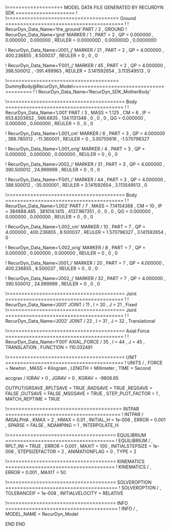 !=================== MODEL DATA FILE GENERATED BY RECURDYN SDK ====================
!
!====================================== Ground ========================================
!
!                         RecurDyn_Data_Name='the_ground'
PART / 2 , GROUND
!                         RecurDyn_Data_Name='gnd'
MARKER / 1
, PART = 2
, QP = 0.000000 , 0.000000 , 0.000000
, REULER = 0.000000D , 0.000000D , 0.000000D
 
 


!                         RecurDyn_Data_Name='J001_j'
MARKER / 21
, PART = 2
, QP = 4.000000 , 400.236855 , 8.500037
, REULER = 0 , 0 , 0
 
 
!                         RecurDyn_Data_Name='F001_j'
MARKER / 45
, PART = 2
, QP = 4.000000 , 398.500012 , -391.499963
, REULER = 3.141592654 , 3.113549513 , 0
 
 
!====================================== DummyBody@RecurDyn_Model========================================
!
!                         RecurDyn_Data_Name='RecurDyn_SDK_MotherBody'


!======================================== Body ========================================
!
!                         RecurDyn_Data_Name='L001'
PART / 3
, MASS = 1.125
, CM = 6
, IP = 653.8203652 , 566.6835 , 134.1131348
, 0 , 0 , 0
, QG = 0.000000 , 0.000000 , 0.000000
, REULER = 0 , 0 , 0
 
 
!                         RecurDyn_Data_Name='L001_cm'
MARKER / 6
, PART = 3
, QP = 4.000000 , 388.780012 , -11.360001
, REULER = 0 , 3.00755616 , -1.570796327
 
 
!                         RecurDyn_Data_Name='L001_orig'
MARKER / 4
, PART = 3
, QP = 0.000000 , 0.000000 , 0.000000
, REULER = 0 , 0 , 0
 
 
!                         RecurDyn_Data_Name='J002_i'
MARKER / 31
, PART = 3
, QP = 4.000000 , 390.500012 , 24.999999
, REULER = 0 , 0 , 0
 
 
!                         RecurDyn_Data_Name='F001_i'
MARKER / 44
, PART = 3
, QP = 4.000000 , 388.500012 , -35.000001
, REULER = 3.141592654 , 3.113549513 , 0
 
 
!======================================== Body ========================================
!
!                         RecurDyn_Data_Name='L002'
PART / 7
, MASS = 7.14154368
, CM = 10
, IP = 384888.485 , 381014.1415 , 4137.967351
, 0 , 0 , 0
, QG = 0.000000 , 0.000000 , 0.000000
, REULER = 0 , 0 , 0
 
 
!                         RecurDyn_Data_Name='L002_cm'
MARKER / 10
, PART = 7
, QP = 4.000000 , 400.236855 , 8.500037
, REULER = 1.570796327 , 3.141592654 , 0
 
 
!                         RecurDyn_Data_Name='L002_orig'
MARKER / 8
, PART = 7
, QP = 0.000000 , 0.000000 , 0.000000
, REULER = 0 , 0 , 0
 
 
!                         RecurDyn_Data_Name='J001_i'
MARKER / 20
, PART = 7
, QP = 4.000000 , 400.236855 , 8.500037
, REULER = 0 , 0 , 0
 
 
!                         RecurDyn_Data_Name='J002_j'
MARKER / 32
, PART = 7
, QP = 4.000000 , 390.500012 , 24.999999
, REULER = 0 , 0 , 0
 
 
!======================================== Joint ========================================
!
!                         RecurDyn_Data_Name='J001'
JOINT / 11
, I = 20
, J = 21
, Fixed
!======================================== Joint ========================================
!
!                         RecurDyn_Data_Name='J002'
JOINT / 22
, I = 31
, J = 32
, Translational
 
 
!======================================== Axial Force ========================================
!
!                         RecurDyn_Data_Name='F001'
AXIAL_FORCE / 35
, I = 44
, J = 45
, TRANSLATION 
, FUNCTION = 110.032491\
 
 
!======================================== UNIT ========================================
!
UNITS / 
, FORCE = Newton
, MASS = Kilogram
, LENGTH = Millimeter
, TIME = Second


accgrav /  IGRAV = 0
, JGRAV = 0
, KGRAV = -9806.65


OUTPUT/GRSAVE
,RPLTSAVE = TRUE
,RADSAVE = TRUE
,REQSAVE = FALSE
,OUTSAVE = FALSE
,MSGSAVE = TRUE
, STEP_PLOT_FACTOR = 1
, MATCH_REPTIME = TRUE


!======================================= INTPAR =======================================
!
INTPAR / IMGALPHA
, KMAX = 2
, HMAX = 0.01
, INITIAL_H = 1e-006
, ERROR = 0.001
, SPARSE = FALSE
, NDAMPING = 1
, INTERPOLATE_H


!===================================== EQUILIBRIUM =====================================
!
EQUILIBRIUM /
, RPLT_INI = TRUE
, ERROR = 0.001
, MAXIT = 100
, INITIALSTEPSIZE = 1e-006
, STEPSIZEFACTOR = 2
, ANIMATIONFLAG = 0
, TYPE = 2


!===================================== KINEMATICS =====================================
!
KINEMATICS /
, ERROR = 0.001
, MAXIT = 50




!===================================== SOLVEROPTION ======================================
!
SOLVEROPTION /
, TOLERANCEIF  = 1e-008
, INITIALVELOCITY  = RELATIVE


!===================================== INFO ======================================
!
INFO /
, MODEL_NAME = RecurDyn_Model


END
END
